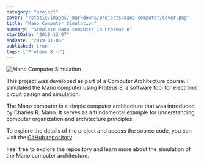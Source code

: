 ```yaml
---
category: "project"
cover: "/static/images/_markdowns/projects/mano-computer/cover.png"
title: "Mano Computer Simulation"
summary: "Simulate Mano computer in Proteus 8"
startDate: "2018-12-07"
endDate: "2019-01-06"
published: true
tags: ["Proteus 8 💥"]
---
```


![Mano Computer Simulation](/static/images/_markdowns/projects/mano-computer/cover.png)

This project was developed as part of a Computer Architecture course. I simulated the Mano computer using Proteus 8, a software tool for electronic circuit design and simulation.

The Mano computer is a simple computer architecture that was introduced by Charles R. Mano. It serves as a fundamental example for understanding computer organization and architecture principles.

To explore the details of the project and access the source code, you can visit the [GitHub repository](https://github.com/ali4heydari/ManoComputer).

Feel free to explore the repository and learn more about the simulation of the Mano computer architecture.
